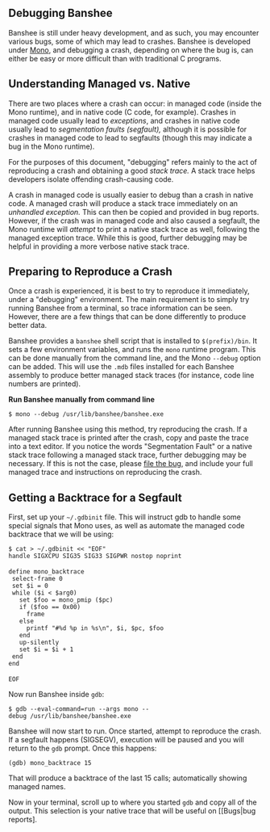 ==Debugging Banshee==

Banshee is still under heavy development, and as such, you may encounter various bugs, some of which may lead to crashes. Banshee is developed under [http://mono-project.com/ Mono], and debugging a crash, depending on where the bug is, can either be easy or more difficult than with traditional C programs.

==Understanding Managed vs. Native==

There are two places where a crash can occur: in managed code (inside the Mono runtime), and in native code (C code, for example). Crashes in managed code usually lead to ''exceptions'', and crashes in native code usually lead to ''segmentation faults (segfault),'' although it is possible for crashes in managed code to lead to segfaults (though this may indicate a bug in the Mono runtime).

For the purposes of this document, "debugging" refers mainly to the act of reproducing a crash and obtaining a good ''stack trace.'' A stack trace helps developers isolate offending crash-causing code.

A crash in managed code is usually easier to debug than a crash in native code. A managed crash will produce a stack trace immediately on an ''unhandled exception.'' This can then be copied and provided in bug reports. However, if the crash was in managed code and also caused a segfault, the Mono runtime will ''attempt'' to print a native stack trace as well, following the managed exception trace. While this is good, further debugging may be helpful in providing a more verbose native stack trace.

==Preparing to Reproduce a Crash==

Once a crash is experienced, it is best to try to reproduce it immediately, under a "debugging" environment. The main requirement is to simply try running Banshee from a terminal, so trace information can be seen. However, there are a few things that can be done differently to produce better data.

Banshee provides a <code>banshee</code> shell script that is installed to <code>$(prefix)/bin</code>. It sets a few environment variables, and runs the <code>mono</code> runtime program. This can be done manually from the command line, and the  Mono <code>--debug</code> option can be added. This will use the <code>.mdb</code> files installed for each Banshee assembly to produce better managed stack traces (for instance, code line numbers are printed).

'''Run Banshee manually from command line'''
 $ mono --debug /usr/lib/banshee/banshee.exe

After running Banshee using this method, try reproducing the crash. If a managed stack trace is printed after the crash, copy and paste the trace into a text editor. If you notice the words "Segmentation Fault" or a native stack trace following a managed stack trace, further debugging may be necessary. If this is not the case, please [[Bugs|file the bug]], and include your full managed trace and instructions on reproducing the crash.

==Getting a Backtrace for a Segfault==

First, set up your <code>~/.gdbinit</code> file.  This will instruct gdb to handle some special signals that Mono uses, as well as automate the managed code backtrace that we will be using:

 $ cat > ~/.gdbinit << "EOF"
 handle SIGXCPU SIG35 SIG33 SIGPWR nostop noprint
 
 define mono_backtrace
  select-frame 0
  set $i = 0
  while ($i < $arg0)
    set $foo = mono_pmip ($pc)
    if ($foo == 0x00)
      frame
    else
      printf "#%d %p in %s\n", $i, $pc, $foo
    end
    up-silently
    set $i = $i + 1
  end
 end
 
 EOF

Now run Banshee inside <code>gdb</code>:

 $ gdb --eval-command=run --args mono --debug /usr/lib/banshee/banshee.exe

Banshee will now start to run. Once started, attempt to reproduce the crash. If a segfault happens (SIGSEGV), execution will be paused and you will return to the <code>gdb</code> prompt. Once this happens:

 (gdb) mono_backtrace 15

That will produce a backtrace of the last 15 calls; automatically showing managed names.

Now in your terminal, scroll up to where you started <code>gdb</code> and copy all of the output. This selection is your native trace that will be useful on [[Bugs|bug reports].